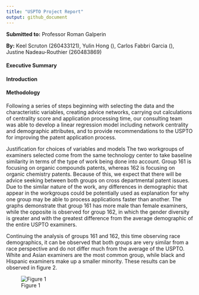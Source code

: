 ```yaml
---
title: "USPTO Project Report"
output: github_document
---
```

**Submitted to:** Professor Roman Galperin 

**By:** Keel Scruton (260433121), Yulin Hong (), Carlos Fabbri Garcia (), Justine Nadeau-Routhier (260483869) 


#### Executive Summary

#### Introduction 

#### Methodology 
Following a series of steps beginning with selecting the data and the characteristic variables, creating advice networks, carrying out calculations of centrality score and application processing time, our consulting team was able to develop a linear regression model including network centrality and demographic attributes, and to provide recommendations to the USPTO for improving the patent application process. 
 
Justification for choices of variables and models 
The two workgroups of examiners selected come from the same technology center to take baseline similarity in terms of the type of work being done into account. Group 161 is focusing on organic compounds patents, whereas 162 is focusing on organic chemistry patents. Because of this, we expect that there will be advice seeking between both groups on cross departmental patent issues. Due to the similar nature of the work, any differences in demographic that appear in the workgroups could be potentially used as explanation for why one group may be able to process applications faster than another. The graphs demonstrate that group 161 has more male than female examiners, while the opposite is observed for group 162, in which the gender diversity is greater and with the greatest difference from the average demographic of the entire USPTO examiners. 
 
Continuing the analysis of groups 161 and 162, this time observing race demographics, it can be observed that both groups are very similar from a race perspective and do not differ much from the average of the USPTO. White and Asian examiners are the most common group, while black and Hispanic examiners make up a smaller minority. These results can be observed in figure 2.  

![Figure 1](http://127.0.0.1:33507/chunk_output/75FC38046DA13729/BFD813ED/cyhuc0d2dxx2m/000005.png')

